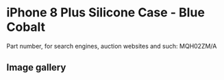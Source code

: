 
# iPhone 8 Plus Silicone Case - Blue Cobalt

Part number, for search engines, auction websites and such: MQH02ZM/A

## Image gallery

<div style={{ width: "768px" }}>
  <GalleryComponent
    images={[
      {
        original: "/everysource/MQH02.png",
        thumbnail: "/everypreview/MQH02.png",
      },
      {
        original: "/everysource/MQH02_AV1_GOLD.png",
        thumbnail: "/everypreview/MQH02_AV1_GOLD.png",
      },
      {
        original: "/everysource/MQH02_AV1_SILVER.png",
        thumbnail: "/everypreview/MQH02_AV1_SILVER.png",
      },
      {
        original: "/everysource/MQH02_AV1_SPACE_GRAY.png",
        thumbnail: "/everypreview/MQH02_AV1_SPACE_GRAY.png",
      },
      {
        original: "/everysource/MQH02_AV2.png",
        thumbnail: "/everypreview/MQH02_AV2.png",
      }
    ]}
  />
</div>